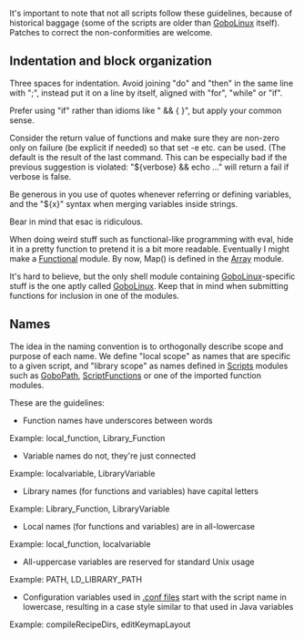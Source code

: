 It's important to note that not all scripts follow these guidelines, because of historical baggage (some of the scripts are older than [[GoboLinux]] itself). Patches to correct the non-conformities are welcome.

== Indentation and block organization ==

Three spaces for indentation. Avoid joining "do" and "then" in the same line with ";", instead put it on a line by itself, aligned with "for", "while" or "if".

Prefer using "if" rather than idioms like "[[ ]] && { }", but apply your common sense.

Consider the return value of functions and make sure they are non-zero only on failure (be explicit if needed) so that set -e etc. can be used.  (The default is the result of the last command.  This can be especially bad if the previous suggestion is violated: "${verbose} && echo ..." will return a fail if verbose is false.

Be generous in you use of quotes whenever referring or defining variables, and the "${x}" syntax when merging variables inside strings.

Bear in mind that esac is ridiculous.

When doing weird stuff such as functional-like programming with eval, hide it in a pretty function to pretend it is a bit more readable. Eventually I might make a [[Functional]] module. By now, Map() is defined in the [[Array]] module.

It's hard to believe, but the only shell module containing [[GoboLinux]]-specific stuff is the one aptly called [[GoboLinux shell module | GoboLinux]]. Keep that in mind when submitting functions for inclusion in one of the modules.

== Names ==

The idea in the naming convention is to orthogonally describe scope and purpose of each name. We define "local scope" as names that are specific to a given script, and "library scope" as names defined in [[Scripts]] modules such as [[GoboPath]], [[ScriptFunctions]] or one of the imported function modules.

These are the guidelines:

* Function names have underscores between words
Example: local_function, Library_Function
* Variable names do not, they're just connected
Example: localvariable, LibraryVariable
* Library names (for functions and variables) have capital letters
Example: Library_Function, LibraryVariable
* Local names (for functions and variables) are in all-lowercase
Example: local_function, localvariable
* All-uppercase variables are reserved for standard Unix usage
Example: PATH, LD_LIBRARY_PATH
* Configuration variables used in [[.conf files]] start with the script name in lowercase, resulting in a case style similar to that used in Java variables
Example: compileRecipeDirs, editKeymapLayout

{{Reference}}